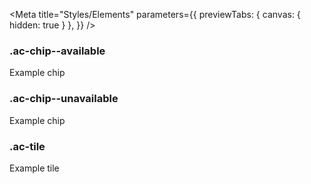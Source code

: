 
<Meta
  title="Styles/Elements"
  parameters={{
    previewTabs: { canvas: { hidden: true } },
  }}
/>

### .ac-chip--available

<Canvas>
  <Story name="ac-chip--available">
    <article className="ac-chip ac-chip--available" style={{ width: '250px' }}>
      Example chip
    </article>
  </Story>
</Canvas>

### .ac-chip--unavailable

<Canvas>
  <Story name="ac-chip--unavailable">
    <article
      className="ac-chip ac-chip--unavailable"
      style={{ width: '250px' }}
    >
      Example chip
    </article>
  </Story>
</Canvas>

### .ac-tile

<Canvas>
  <Story name="ac-tile">
    <article className="ac-tile" style={{ height: '250px', width: '250px' }}>
      Example tile
    </article>
  </Story>
</Canvas>
